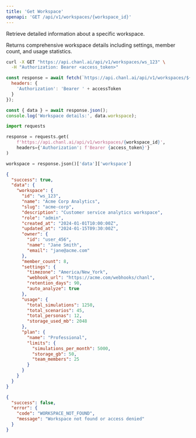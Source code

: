 ```yaml
---
title: 'Get Workspace'
openapi: 'GET /api/v1/workspaces/{workspace_id}'
---
```


Retrieve detailed information about a specific workspace.

Returns comprehensive workspace details including settings, member count, and usage statistics.

<RequestExample>

```bash cURL
curl -X GET "https://api.chanl.ai/api/v1/workspaces/ws_123" \
  -H "Authorization: Bearer <access_token>"
```

```javascript JavaScript
const response = await fetch(`https://api.chanl.ai/api/v1/workspaces/${workspaceId}`, {
  headers: {
    'Authorization': 'Bearer ' + accessToken
  }
});

const { data } = await response.json();
console.log('Workspace details:', data.workspace);
```

```python Python
import requests

response = requests.get(
    f'https://api.chanl.ai/api/v1/workspaces/{workspace_id}',
    headers={'Authorization': f'Bearer {access_token}'}
)

workspace = response.json()['data']['workspace']
```

</RequestExample>

<ResponseExample>

```json Success Response
{
  "success": true,
  "data": {
    "workspace": {
      "id": "ws_123",
      "name": "Acme Corp Analytics",
      "slug": "acme-corp",
      "description": "Customer service analytics workspace",
      "role": "admin",
      "created_at": "2024-01-01T10:00:00Z",
      "updated_at": "2024-01-15T09:30:00Z",
      "owner": {
        "id": "user_456",
        "name": "Jane Smith",
        "email": "jane@acme.com"
      },
      "member_count": 8,
      "settings": {
        "timezone": "America/New_York",
        "webhook_url": "https://acme.com/webhooks/chanl",
        "retention_days": 90,
        "auto_analyze": true
      },
      "usage": {
        "total_simulations": 1250,
        "total_scenarios": 45,
        "total_personas": 12,
        "storage_used_mb": 2048
      },
      "plan": {
        "name": "Professional",
        "limits": {
          "simulations_per_month": 5000,
          "storage_gb": 50,
          "team_members": 25
        }
      }
    }
  }
}
```

```json Error Response
{
  "success": false,
  "error": {
    "code": "WORKSPACE_NOT_FOUND",
    "message": "Workspace not found or access denied"
  }
}
```

</ResponseExample>
